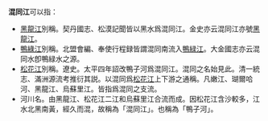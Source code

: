 '''混同江'''可以指：
*[[黑龍江|黑龍江]]別稱。契丹國志、松漠記聞皆以黑水爲混同江。金史亦云混同江亦號[[黑龍江|黑龍江]]。
*[[鴨綠江|鴨綠江]]別稱。北盟會編、奉使行程録皆謂混同南流入[[鴨緑江|鴨緑江]]。大金國志亦云混同水卽鴨緑水之源。
*[[松花江|松花江]]別稱。遼史。太平四年詔改鴨子河爲混同江。混同之名始見此。清一統志、滿洲源流考推衍其説。以混同爲[[松花江|松花江]]上下游之通稱。凡嫩江、瑚爾哈河、黑龍江、烏蘇里江。皆指爲混同之支流。
*河川名。由黑龍江、松花江二江和烏蘇里江合流而成。因松花江含沙較多，江水北黑南黃，經久而混，故稱為「混同江」。也稱為「鴨子河」。
{{消歧义|cat=三字地名消歧义}}